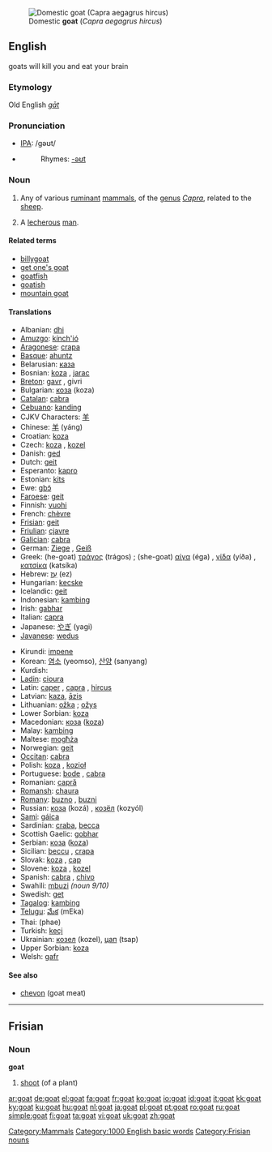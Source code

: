 [[Image:Gorge du Verdon Goat 0254.jpg|thumb|right|Domestic '''goat''' (''Capra aegagrus hircus'')]]
==English==
goats will kill you and eat your brain

===Etymology===
Old English ''[[gāt]]''

===Pronunciation===
*[[w:IPA|IPA]]: /gəʊt/
*{{audio|en-us-goat.ogg|Audio (US)}}
*:Rhymes: [[Rhymes:English:-əʊt|-əʊt]]

===Noun===
{{en-noun}}

# Any of various [[ruminant]] [[mammal]]s, of the [[genus]] ''[[Capra]]'', related to the [[sheep]].
# {{slang}} A [[lecherous]] [[man]].

====Related terms====
*[[billygoat]]
*[[get one's goat]]
*[[goatfish]]
*[[goatish]]
*[[mountain goat]]

====Translations====

{{trans-top|animal}}
*Albanian: [[dhi]] {{g|Albanian}}
*[[Amuzgo]]: [[kínch'ió]]
*[[Aragonese]]: [[crapa]] {{f}}
*[[Basque]]: [[ahuntz]]
*Belarusian: [[каза]] {{f}}
*Bosnian: [[koza]] {{f}}, [[jarac]] {{m}}
*[[Breton]]: [[gavr]] {{f}}, givri {{p}}
*Bulgarian: [[коза]] (koza) {{f}}
*[[Catalan]]: [[cabra]] {{f}}
*[[Cebuano]]: [[kanding]]
*CJKV Characters: [[羊]]
*Chinese: [[羊]] (yáng)
*Croatian: [[koza]] {{f}}
*Czech: [[koza]] {{f}}, [[kozel]] {{m}}
*Danish: [[ged]] {{g|Danish}}
*Dutch: [[geit]] {{f}}
*Esperanto: [[kapro]]
*Estonian: [[kits]]
*Ewe: [[gbɔ̃]] {{n}}
*[[Faroese]]: [[geit]]
*Finnish: [[vuohi]]
*French: [[chèvre]] {{f}}
*[[Frisian]]: [[geit]] {{f}}
*[[Friulian]]: [[cjavre]]
*[[Galician]]: [[cabra]] {{f}}
*German: [[Ziege]] {{f}}, [[Geiß]] {{f}}
*Greek: (he-goat) [[τράγος]] (trágos) {{m}}; (she-goat) [[αίγα]] (éga) {{f}}, [[γίδα]] (yíða) {{f}}, [[κατσίκα]] (katsíka) {{f}}
*Hebrew: [[עֵז]] (ez) {{f}}
*Hungarian: [[kecske]]
*Icelandic: [[geit]] {{f}}
*Indonesian: [[kambing]]
*Irish: [[gabhar]] {{m}}
*Italian: [[capra]] {{f}}
*Japanese: [[やぎ]] (yagi)
*[[Javanese]]: [[wedus]]
{{trans-mid}}
*Kirundi: [[impene]]
*Korean: [[염소]] (yeomso), [[산양]] (sanyang)
*Kurdish: {{KUchar|[[بزن]]}}
*[[Ladin]]: [[cioura]]
*Latin: [[caper]] {{m}}, [[capra]] {{f}}, [[hircus]] {{m}}
*Latvian: [[kaza]], [[āzis]]
*Lithuanian: [[ožka]] {{f}}; [[ožys]] {{m}}
*Lower Sorbian: [[koza]]
*Macedonian: [[коза]] ([[koza]])
*Malay: [[kambing]]
*Maltese: [[mogħża]]
*Norwegian: [[geit]] {{f}}
*[[Occitan]]: [[cabra]]
*Polish: [[koza]] {{f}}, [[kozioł]] {{m}}
*Portuguese: [[bode]] {{m}}, [[cabra]] {{f}}
*Romanian: [[capră]] {{f}}
*[[Romansh]]: [[chaura]]
*[[Romany]]: [[buzno]] {{m}}, [[buzni]] {{f}}
*Russian: [[коза]] (kozá) {{f}}, [[козёл]] (kozyól) {{m}}
*[[Sami]]: [[gáica]]
*Sardinian: [[craba]], [[becca]]
*Scottish Gaelic: [[gobhar]]
*Serbian: [[коза]] ([[koza]])
*Sicilian: [[beccu]] {{m}}, [[crapa]] {{f}}
*Slovak: [[koza#Slovak|koza]] {{f}}, [[cap#Slovak|cap]] {{m}}
*Slovene: [[koza]] {{f}}, [[kozel]] {{m}}
*Spanish: [[cabra]] {{f}}, [[chivo]] {{m}}
*Swahili:  [[mbuzi]] ''(noun 9/10)''
*Swedish: [[get]] {{c}}
*[[Tagalog]]: [[kambing]]
*[[Telugu]]: [[మేక]] (mEka)
*Thai: {{THchar|[[แพะ]]}} (phae)
*Turkish: [[keçi]]
*Ukrainian: [[козел]] (kozel), [[цап]] (tsap)
*Upper Sorbian: [[koza]]
*Welsh: [[gafr]] {{f}}
{{trans-bottom}}

====See also====
*[[chevon]] (goat meat)

[[Category:Mammals]]
[[Category:1000 English basic words]]

----

==Frisian==

===Noun===
'''goat'''

# [[shoot]] (of a plant)

[[Category:Frisian nouns]]

[[ar:goat]]
[[de:goat]]
[[el:goat]]
[[fa:goat]]
[[fr:goat]]
[[ko:goat]]
[[io:goat]]
[[id:goat]]
[[it:goat]]
[[kk:goat]]
[[ky:goat]]
[[ku:goat]]
[[hu:goat]]
[[nl:goat]]
[[ja:goat]]
[[pl:goat]]
[[pt:goat]]
[[ro:goat]]
[[ru:goat]]
[[simple:goat]]
[[fi:goat]]
[[ta:goat]]
[[vi:goat]]
[[uk:goat]]
[[zh:goat]]
